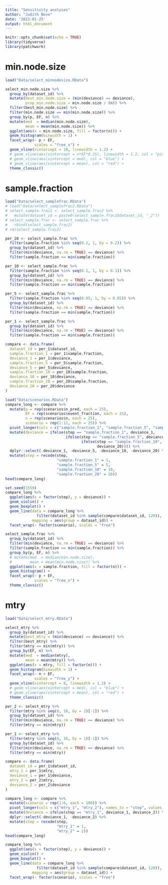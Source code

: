 ```yaml
---
title: "Sensitivity analyses"
author: "Judith Neve"
date: '2023-01-25'
output: html_document
---
```


```r
knitr::opts_chunk$set(echo = TRUE)
library(tidyverse)
library(patchwork)
```

# min.node.size

```r
load("Data/select_minnodesize.RData")
```

```r
select_min.node.size %>% 
  group_by(dataset_id) %>% 
  mutate(best_min.node.size = (min(deviance) == deviance),
         prop_min.node.size = min.node.size / (n)) %>% 
  filter(best_min.node.size) %>% 
  filter(min.node.size == min(min.node.size)) %>% 
  group_by(p, EF, n) %>% 
  mutate(med  = median(min.node.size),
         mean = mean(min.node.size)) %>% 
  ggplot(aes(x = min.node.size, fill = factor(n))) +
  geom_histogram(binwidth = 1) +
  facet_wrap(~ p + EF,
             scales = "free_x") +
  geom_vline(xintercept = 10, linewidth = 1.2) +
  # geom_vline(aes(xintercept = n*EF*0.25), linewidth = 1.2, col = "pink") +
  # geom_vline(aes(xintercept = med), col = "blue") +
  # geom_vline(aes(xintercept = mean), col = "red") +
  theme_classic()
```


# sample.fraction

```r
load("Data/select_samplefrac.RData")
# load("Data/select_samplefrac2.RData")
# select_sample.frac2 <- select_sample.frac2 %>% 
#   mutate(dataset_id = paste0(select_sample.frac2$dataset_id, "_2"))
# select_sample.frac <- select_sample.frac %>% 
#   rbind(select_sample.frac2)
# rm(select_sample.frac2)
```

```r
per_20 <- select_sample.frac %>% 
  filter(sample.fraction %in% seq(0.2, 1, by = 0.2)) %>% 
  group_by(dataset_id) %>% 
  filter(min(deviance, na.rm = TRUE) == deviance) %>% 
  filter(sample.fraction == min(sample.fraction))

per_10 <- select_sample.frac %>% 
  filter(sample.fraction %in% seq(0.1, 1, by = 0.1)) %>% 
  group_by(dataset_id) %>% 
  filter(min(deviance, na.rm = TRUE) == deviance) %>% 
  filter(sample.fraction == min(sample.fraction))

per_5 <- select_sample.frac %>% 
  filter(sample.fraction %in% seq(0.05, 1, by = 0.05)) %>% 
  group_by(dataset_id) %>% 
  filter(min(deviance, na.rm = TRUE) == deviance) %>% 
  filter(sample.fraction == min(sample.fraction))

per_1 <- select_sample.frac %>% 
  group_by(dataset_id) %>% 
  filter(min(deviance, na.rm = TRUE) == deviance) %>% 
  filter(sample.fraction == min(sample.fraction))

compare <- data.frame(
  dataset_id = per_1$dataset_id,
  sample.fraction_1 = per_1$sample.fraction,
  deviance_1 = per_1$deviance,
  sample.fraction_5 = per_5$sample.fraction,
  deviance_5 = per_5$deviance,
  sample.fraction_10 = per_10$sample.fraction,
  deviance_10 = per_10$deviance,
  sample.fraction_20 = per_20$sample.fraction,
  deviance_20 = per_20$deviance
)
```

```r
load("Data/scenarios.RData")
compare_long <- compare %>%
  mutate(p = rep(scenarios$n_pred, each = 25),
         EF = rep(scenarios$event_fraction, each = 25),
         n = rep(scenarios$n, each = 25),
         scenario = rep(1:12, each = 25)) %>% 
  pivot_longer(cols = c("sample.fraction_1", "sample.fraction_5", "sample.fraction_10", "sample.fraction_20"), names_to = "step", values_to = "sample.fraction") %>%
  mutate(deviance = ifelse(step == "sample.fraction_1", deviance_1,
                           ifelse(step == "sample.fraction_5", deviance_5,
                                  ifelse(step == "sample.fraction_10", deviance_10,
                                         deviance_20)))) %>% 
  dplyr::select(-deviance_1, -deviance_5, -deviance_10, -deviance_20) %>% 
  mutate(step = recode(step,
                       "sample.fraction_1" = 1,
                       "sample.fraction_5" = 5,
                       "sample.fraction_10" = 10,
                       "sample.fraction_20" = 20))
head(compare_long)
```

```r
set.seed(1559)
compare_long %>% 
  ggplot(aes(x = factor(step), y = deviance)) +
  geom_violin() +
  geom_boxplot() +
  geom_line(data = compare_long %>%
              filter(dataset_id %in% sample(compare$dataset_id, 120)),
            mapping = aes(group = dataset_id)) +
  facet_wrap(~ factor(scenario), scales = "free")
```


```r
select_sample.frac %>% 
  group_by(dataset_id) %>% 
  filter(min(deviance, na.rm = TRUE) == deviance) %>% 
  filter(sample.fraction == min(sample.fraction)) %>% 
  group_by(p, EF, n) %>% 
  # mutate(med  = median(min.node.size),
  #        mean = mean(min.node.size)) %>% 
  ggplot(aes(x = sample.fraction, fill = factor(n))) +
  geom_histogram() +
  facet_wrap(~ p + EF,
             scales = "free_x") +
  theme_classic()
```


# mtry

```r
load("Data/select_mtry.RData")
```

```r
select_mtry %>% 
  group_by(dataset_id) %>% 
  mutate(best_mtry = (min(deviance) == deviance)) %>% 
  filter(best_mtry) %>% 
  filter(mtry == min(mtry)) %>% 
  group_by(EF, n) %>% 
  mutate(med  = median(mtry),
         mean = mean(mtry)) %>% 
  ggplot(aes(x = mtry, fill = factor(n))) +
  geom_histogram(binwidth = 1) +
  facet_wrap(~ n + EF,
             scales = "free_y") +
  geom_vline(xintercept = 8, linewidth = 1.2) +
  # geom_vline(aes(xintercept = med), col = "blue") +
  # geom_vline(aes(xintercept = mean), col = "red") +
  theme_classic()
```

```r
per_2 <- select_mtry %>% 
  filter(mtry %in% seq(0, 16, by = 2)[-1]) %>% 
  group_by(dataset_id) %>% 
  filter(min(deviance, na.rm = TRUE) == deviance) %>% 
  filter(mtry == min(mtry))

per_1 <- select_mtry %>% 
  filter(mtry %in% seq(0, 16, by = 1)[-1]) %>% 
  group_by(dataset_id) %>% 
  filter(min(deviance, na.rm = TRUE) == deviance) %>% 
  filter(mtry == min(mtry))

compare <- data.frame(
  dataset_id = per_1$dataset_id,
  mtry_1 = per_1$mtry,
  deviance_1 = per_1$deviance,
  mtry_2 = per_2$mtry,
  deviance_2 = per_2$deviance
)
```

```r
compare_long <- compare %>%
  mutate(scenario = rep(1:6, each = 100)) %>% 
  pivot_longer(cols = c("mtry_1", "mtry_2"), names_to = "step", values_to = "mtry") %>%
  mutate(deviance = ifelse(step == "mtry_1", deviance_1, deviance_2)) %>% 
  dplyr::select(-deviance_1, -deviance_2) %>% 
  mutate(step = recode(step,
                       "mtry_1" = 1,
                       "mtry_2" = 2))
head(compare_long)
```

```r
compare_long %>% 
  ggplot(aes(x = factor(step), y = deviance)) +
  geom_violin() +
  geom_boxplot() +
  geom_line(data = compare_long %>%
              filter(dataset_id %in% sample(compare$dataset_id, 120)),
            mapping = aes(group = dataset_id)) +
  facet_wrap(~ factor(scenario), scales = "free")
```

